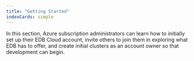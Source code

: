 ```yaml
---
title: "Getting Started"
indexCards: simple
---
```


In this section, Azure subscription administrators can learn how to initially set up their EDB Cloud account, invite others to join them in exploring what EDB has to offer, and create initial clusters as an account owner so that development can begin.


